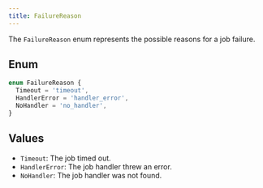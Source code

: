 ```yaml
---
title: FailureReason
---
```


The `FailureReason` enum represents the possible reasons for a job failure.

## Enum

```ts
enum FailureReason {
  Timeout = 'timeout',
  HandlerError = 'handler_error',
  NoHandler = 'no_handler',
}
```

## Values

- `Timeout`: The job timed out.
- `HandlerError`: The job handler threw an error.
- `NoHandler`: The job handler was not found.
